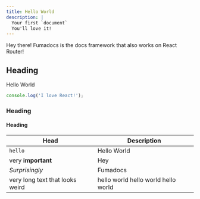 ```yaml
---
title: Hello World
description: |
  Your first `document`
  You'll love it!
---
```


Hey there! Fumadocs is the docs framework that also works on React Router!

## Heading

Hello World

<Cards>
  <Card title="Learn more about React Router" href="https://reactrouter.com" />
  <Card title="Learn more about Fumadocs" href="https://fumadocs.dev" />
</Cards>

```ts
console.log('I love React!');
```

### Heading

#### Heading

| Head                            | Description                         |
| ------------------------------- | ----------------------------------- |
| `hello`                         | Hello World                         |
| very **important**              | Hey                                 |
| _Surprisingly_                  | Fumadocs                            |
| very long text that looks weird | hello world hello world hello world |

